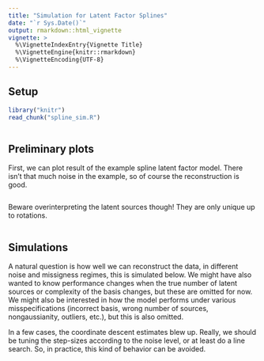 ```yaml
---
title: "Simulation for Latent Factor Splines"
date: "`r Sys.Date()`"
output: rmarkdown::html_vignette
vignette: >
  %\VignetteIndexEntry{Vignette Title}
  %\VignetteEngine{knitr::rmarkdown}
  %\VignetteEncoding{UTF-8}
---
```


## Setup

```r
library("knitr")
read_chunk("spline_sim.R")
```

```r
```

## Preliminary plots

First, we can plot result of the example spline latent factor
model. There isn't that much noise in the example, so of course the
reconstruction is good.

```r
```

Beware overinterpreting the latent sources though! They are only
unique up to rotations.

```r
```

## Simulations

A natural question is how well we can reconstruct the data, in
different noise and missigness regimes, this is simulated below. We
might have also wanted to know performance changes when the true
number of latent sources or complexity of the basis changes, but these
are omitted for now. We might also be interested in how the model
performs under various misspecifications (incorrect basis, wrong
number of sources, nongaussianity, outliers, etc.), but this is also
omitted.

In a few cases, the coordinate descent estimates blew up. Really, we
should be tuning the step-sizes according to the noise level, or at
least do a line search. So, in practice, this kind of behavior can be
avoided.

```r
```

```r
```

```r
```

```r
```
